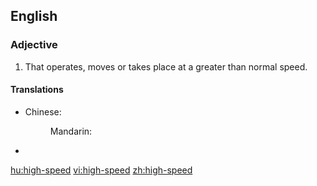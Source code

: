 ==English==

===Adjective===
{{en-adj|pos=[[high]]-[[speed]]}}

# That operates, moves or takes place at a greater than normal speed.

====Translations====
{{trans-top|operates at greater than normal speed}}
* Chinese:
*: Mandarin: {{t|zh|高速|tr=gāosù|sc=Hani}}
{{trans-mid}}
* {{trreq|Finnish}}
{{trans-bottom}}

[[hu:high-speed]]
[[vi:high-speed]]
[[zh:high-speed]]